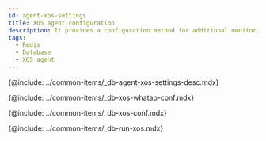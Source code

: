 ```yaml
---
id: agent-xos-settings
title: XOS agent configuration
description: It provides a configuration method for additional monitoring of the Redis database server resources.
tags:
  - Redis
  - Database
  - XOS agent
---
```



{@include: ../common-items/_db-agent-xos-settings-desc.mdx}

{@include: ../common-items/_db-xos-whatap-conf.mdx}

{@include: ../common-items/_db-xos-conf.mdx}

<FileOptNote ver='1.7.0'/>

{@include: ../common-items/_db-run-xos.mdx}
